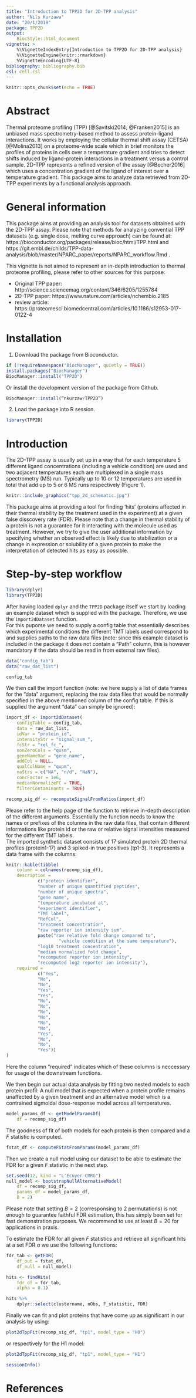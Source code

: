 ```yaml
---
title: "Introduction to TPP2D for 2D-TPP analysis"
author: "Nils Kurzawa"
date: "20/1/2019"
package: TPP2D
output:
    BiocStyle::html_document
vignette: >
    %\VignetteIndexEntry{Introduction to TPP2D for 2D-TPP analysis}
    %\VignetteEngine{knitr::rmarkdown}
    %VignetteEncoding{UTF-8}
bibliography: bibliography.bib
csl: cell.csl
---
```


```r
knitr::opts_chunk$set(echo = TRUE)
```

# Abstract
Thermal proteome profiling (TPP) [@Savitski2014; @Franken2015] is an unbiased 
mass spectrometry-based method to assess protein-ligand interactions. It works 
by employing the cellular thermal shift assay (CETSA) [@Molina2013] on a 
proteome-wide scale which in brief monitors the profiles of proteins in cells 
over a temperature gradient and tries to detect shifts induced by ligand-protein 
interactions in a treatment versus a control sample. 2D-TPP represents a refined 
version of the assay [@Becher2016] which uses a concentration gradient of the 
ligand of interest over a temperature gradient. This package aims to analyze 
data retrieved from 2D-TPP experiments by a functional analysis approach.

# General information

This package aims at providing an analysis tool for datasets obtained with the 
2D-TPP assay. Please note that methods for analyzing convential TPP datasets 
(e.g. single dose, melting curve approach) can be found at: 
https://bioconductor.org/packages/release/bioc/html/TPP.html and https://git.embl.de/childs/TPP-data-analysis/blob/master/NPARC_paper/reports/NPARC_workflow.Rmd .

This vignette is not aimed to represent an in-depth introduction to thermal 
proteome profiling, please refer to other sources for this purpose:     

- Original TPP paper: http://science.sciencemag.org/content/346/6205/1255784    
- 2D-TPP paper: https://www.nature.com/articles/nchembio.2185   
- review article: https://proteomesci.biomedcentral.com/articles/10.1186/s12953-017-0122-4    

# Installation

1. Download the package from Bioconductor.

```r
if (!requireNamespace("BiocManager", quietly = TRUE))
install.packages("BiocManager")
BiocManager::install("TPP2D")
```

Or install the development version of the package from Github.
```r
BiocManager::install(“nkurzaw/TPP2D”)
```

2. Load the package into R session.
```r
library(TPP2D)
```

# Introduction

The 2D-TPP assay is usually set up in a way that for each temperature 5 different 
ligand concentrations (including a vehicle condition) are used and two adjacent 
temperatures each are multiplexed in a single mass spectrometry (MS) run. 
Typically up to 10 or 12 temperatures are used in total that add up to 5 
or 6 MS runs respectively (Figure 1).  
```r
knitr::include_graphics("tpp_2d_schematic.jpg")
```
This package aims at providing a tool for finding 'hits' (proteins affected 
in their thermal stability by the treatment used in the experiment) at a given 
false disscovery rate (FDR). Please note that a change in thermal stability 
of a protein is not a guarantee for it interacting with the molecule used as 
treatment. However, we try to give the user additional information by 
specifying whether an observed effect is likely due to stabilization or a 
change in expression or solubility of a given protein to make the 
interpretation of detected hits as easy as possible.

# Step-by-step workflow

```r
library(dplyr)
library(TPP2D)
```

After having loaded `dplyr` and the `TPP2D` package itself we start by loading 
an example dataset which is supplied with the package. Therefore, we use 
the `import2dDataset` function.     
For this puporse we need to supply a config table that essentially describes 
which experimental conditions the different TMT labels used correspond to and 
supplies paths to the raw data files (note: since this example dataset is 
included in the package it does not contain a "Path" column, this is however 
mandatory if the data should be read in from external raw files).
```r
data("config_tab")
data("raw_dat_list")

config_tab
```


We then call the import function (note: we here supply a list of data frames 
for the "data" argument, replacing the raw data files that would be normally 
specified in the above mentioned column of the config table. If this is 
supplied the argument "data" can simply be ignored):
```r
import_df <- import2dDataset(
    configTable = config_tab,
    data = raw_dat_list,
    idVar = "protein_id",
    intensityStr = "signal_sum_",
    fcStr = "rel_fc_",
    nonZeroCols = "qusm",
    geneNameVar = "gene_name",
    addCol = NULL,
    qualColName = "qupm",
    naStrs = c("NA", "n/d", "NaN"),
    concFactor = 1e6,
    medianNormalizeFC = TRUE,
    filterContaminants = TRUE)

recomp_sig_df <- recomputeSignalFromRatios(import_df)
```
Please refer to the help page of the function to retrieve in-depth description 
of the different arguments. Essentially the function needs to know the names 
or prefixes of the columns in the raw data files, that contain different 
informations like protein id or the raw or relative signal intensities 
measured for the different TMT labels.    
The imported synthetic dataset consists of 17 simulated protein 2D thermal 
profiles (protein1-17) and 3 spiked-in true positives (tp1-3). It represents 
a data frame with the columns:
```r
knitr::kable(tibble(
    column = colnames(recomp_sig_df),
    description = 
            c("protein identifier",
            "number of unique quantified peptides",
            "number of unique spectra",
            "gene name",
            "temperature incubated at",
            "experiment identifier",
            "TMT label",
            "RefCol",
            "treatment concentration",
            "raw reporter ion intensity sum",
            paste("raw relative fold change compared to",
                    "vehicle condition at the same temperature"),
            "log10 treatment concentration",
            "median normalized fold change",
            "recomputed reporter ion intensity",
            "recomputed log2 reporter ion intensity"),
    required = 
            c("Yes",
            "No",
            "No",
            "Yes",
            "Yes",
            "No",
            "No",
            "No",
            "No",
            "No",
            "No",
            "Yes",
            "No",
            "No",
            "Yes"))
)
```

Here the column "required" indicates which of these columns is 
neccessary for usage of the downstream functions.    
    
    
We then begin our actual data analysis by fitting two nested models to 
each protein profil: A null model that is expected when a protein profile 
remains unaffected by a given treatment and an alternative model which is 
a contrained sigmoidal dose-response model across all temperatures. 

```r
model_params_df <- getModelParamsDf(
    df = recomp_sig_df)
```

The goodness of fit of both models for each protein is then compared and 
a $F$ statistic is computed.

```r
fstat_df <- computeFStatFromParams(model_params_df)
```


Then we create a null model using our dataset to be able to estimate the 
FDR for a given $F$ statistic in the next step.

```r
set.seed(12, kind = "L'Ecuyer-CMRG")
null_model <- bootstrapNullAlternativeModel(
    df = recomp_sig_df,
    params_df = model_params_df,
    B = 2)
```

Please note that setting $B = 2$ (corresponsing to $2$ 
permutations) is not enough to guarantee faithful FDR estimation, this 
has simply been set for fast demonstration purposes. We recommend to 
use at least $B = 20$ for applications in praxis.    
    
To estimate the FDR for all given $F$ statistics and retrieve all 
significant hits at a set FDR $\alpha$ we use the following functions:

```r
fdr_tab <- getFDR( 
    df_out = fstat_df,
    df_null = null_model)

hits <- findHits(
    fdr_df = fdr_tab,
    alpha = 0.1)

hits %>% 
    dplyr::select(clustername, nObs, F_statistic, FDR)
```

Finally we can fit and plot proteins that have come up as 
significant in our analysis by using:
```r
plot2dTppFit(recomp_sig_df, "tp1", model_type = "H0")
```
or respectively for the H1 model:
```r
plot2dTppFit(recomp_sig_df, "tp1", model_type = "H1")
```

```r
sessionInfo()
```


# References